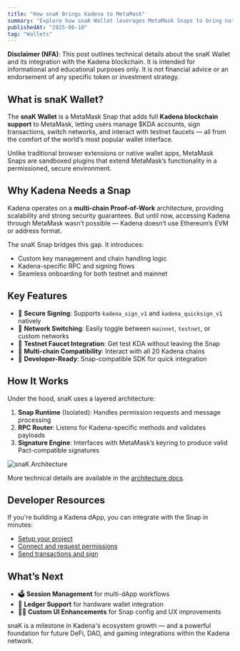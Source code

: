 ```yaml
---
title: "How snaK Brings Kadena to MetaMask"
summary: "Explore how snaK Wallet leverages MetaMask Snaps to bring native Kadena support to millions of users through secure signing, network switching, and seamless developer integrations."
publishedAt: "2025-06-10"
tag: "Wallets"
---
```

<div className="disclaimer-box">

**Disclaimer (NFA)**: This post outlines technical details about the snaK Wallet and its integration with the Kadena blockchain. It is intended for informational and educational purposes only. It is not financial advice or an endorsement of any specific token or investment strategy.

</div>

<style jsx>{`
  .disclaimer-box {
    border-left: 4px solid #f0ad4e;
    background-color: rgba(240, 173, 78, 0.1);
    padding: 1rem;
    margin: 2rem 0;
    border-radius: 4px;
  }
`}</style>


## What is snaK Wallet?

The **snaK Wallet** is a MetaMask Snap that adds full **Kadena blockchain support** to MetaMask, letting users manage $KDA accounts, sign transactions, switch networks, and interact with testnet faucets — all from the comfort of the world’s most popular wallet interface.

Unlike traditional browser extensions or native wallet apps, MetaMask Snaps are sandboxed plugins that extend MetaMask’s functionality in a permissioned, secure environment.

## Why Kadena Needs a Snap

Kadena operates on a **multi-chain Proof-of-Work** architecture, providing scalability and strong security guarantees. But until now, accessing Kadena through MetaMask wasn’t possible — Kadena doesn’t use Ethereum’s EVM or address format.

The snaK Snap bridges this gap. It introduces:

- Custom key management and chain handling logic
- Kadena-specific RPC and signing flows
- Seamless onboarding for both testnet and mainnet

## Key Features

- 🔐 **Secure Signing**: Supports `kadena_sign_v1` and `kadena_quicksign_v1` natively
- 🔄 **Network Switching**: Easily toggle between `mainnet`, `testnet`, or custom networks
- 🚰 **Testnet Faucet Integration**: Get test KDA without leaving the Snap
- 🔗 **Multi-chain Compatibility**: Interact with all 20 Kadena chains
- 🧰 **Developer-Ready**: Snap-compatible SDK for quick integration

## How It Works

Under the hood, snaK uses a layered architecture:

1. **Snap Runtime** (Isolated): Handles permission requests and message processing
2. **RPC Router**: Listens for Kadena-specific methods and validates payloads
3. **Signature Engine**: Interfaces with MetaMask’s keyring to produce valid Pact-compatible signatures

![snaK Architecture](/images/snak-architecture.png)

More technical details are available in the [architecture docs](https://docs.mindsend.xyz/architecture).

## Developer Resources

If you're building a Kadena dApp, you can integrate with the Snap in minutes:

- [Setup your project](https://docs.mindsend.xyz/sdk/setup-project)
- [Connect and request permissions](https://docs.mindsend.xyz/user-guide/connect)
- [Send transactions and sign](https://docs.mindsend.xyz/user-guide/send-kda)

## What’s Next

- 🗳 **Session Management** for multi-dApp workflows
- 🔐 **Ledger Support** for hardware wallet integration
- 🧑‍🎨 **Custom UI Enhancements** for Snap config and UX improvements

snaK is a milestone in Kadena's ecosystem growth — and a powerful foundation for future DeFi, DAO, and gaming integrations within the Kadena network.

